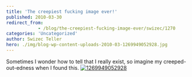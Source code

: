 ```yaml
---
title: 'The creepiest fucking image ever!'
published: 2010-03-30
redirect_from: 
            - /blog/the-creepiest-fucking-image-ever/swizec/1270
categories: 'Uncategorized'
author: Swizec Teller
hero: ./img/blog-wp-content-uploads-2010-03-1269949052928.jpg
---
```

Sometimes I wonder how to tell that I really exist, so imagine my creeped-out-edness when I found this. [![](http://swizec.com/blog/wp-content/uploads/2010/03/1269949052928.jpg "1269949052928")](./img/blog-wp-content-uploads-2010-03-1269949052928.jpg)
